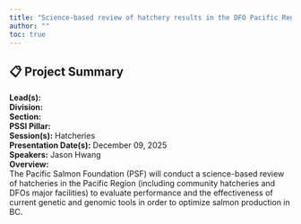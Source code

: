 ```yaml
---
title: "Science-based review of hatchery results in the DFO Pacific Region"
author: ""
toc: true
---
```


## 📋 Project Summary

**Lead(s):**   
**Division:**   
**Section:**   
**PSSI Pillar:**   
**Session(s):** Hatcheries  
**Presentation Date(s):** December 09, 2025  
**Speakers:** Jason Hwang  
**Overview:**  
The Pacific Salmon Foundation (PSF) will conduct a science-based review of hatcheries in the Pacific Region (including community hatcheries and DFOs major facilities) to evaluate performance and the effectiveness of current genetic and genomic tools in order to optimize salmon production in BC.   

